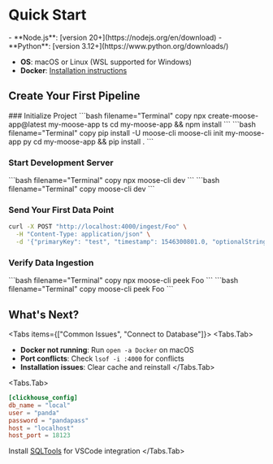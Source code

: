 
# Quick Start

<LanguageSwitcher />

<MuxVideo 
  playbackId="ZB502hG1rKXg9fKR1muI4ABu4vjH83aIFNtts2ONb9Cw"
  title="Moose Quickstart Video"
  width="50%"
  height="50%"
  poster="https://image.mux.com/ZB502hG1rKXg9fKR1muI4ABu4vjH83aIFNtts2ONb9Cw/thumbnail.png?width=214&height=121&time=0"
/>

<Callout type="info" title="Prerequisites">

<TypeScript>
- **Node.js**: [version 20+](https://nodejs.org/en/download)
</TypeScript>

<Python>
- **Python**: [version 3.12+](https://www.python.org/downloads/)
</Python>

- **OS**: macOS or Linux (WSL supported for Windows)
- **Docker**: [Installation instructions](https://docs.docker.com/get-started/get-docker/)
</Callout>

## Create Your First Pipeline

<Steps>
### Initialize Project

<TypeScript>
```bash filename="Terminal" copy
npx create-moose-app@latest my-moose-app ts
cd my-moose-app && npm install
```
</TypeScript>

<Python>
```bash filename="Terminal" copy
pip install -U moose-cli
moose-cli init my-moose-app py
cd my-moose-app && pip install .
```
</Python>

### Start Development Server

<TypeScript>
```bash filename="Terminal" copy
npx moose-cli dev
```
</TypeScript>

<Python>
```bash filename="Terminal" copy
moose-cli dev
```
</Python>

### Send Your First Data Point

```bash filename="Terminal" copy
curl -X POST "http://localhost:4000/ingest/Foo" \
  -H "Content-Type: application/json" \
  -d '{"primaryKey": "test", "timestamp": 1546300801.0, "optionalString": "hello world"}'
```

### Verify Data Ingestion

<TypeScript>
```bash filename="Terminal" copy
npx moose-cli peek Foo
```
</TypeScript>

<Python>
```bash filename="Terminal" copy
moose-cli peek Foo
```
</Python>

</Steps>

## What's Next?

<FeatureGrid columns={3}>
<FeatureCard
  title="Data Modeling Basics"
  description="Learn how to build your first data model in Moose" 
  href={paths.dataModels}
/>
<FeatureCard
  title="Working with Database Tables"
  description="Learn how to work with database tables in Moose" 
  href={paths.olapTables}
/>
<FeatureCard 
  title="Building Analytics APIs"
  description="Serve data from your OLAP database to client applications" 
  href={paths.consumptionApis}
/>
</FeatureGrid>

<ToggleBlock openText="Need Help?" closeText="Hide Help">

<Tabs items={["Common Issues", "Connect to Database"]}>
<Tabs.Tab>
- **Docker not running**: Run `open -a Docker` on macOS
- **Port conflicts**: Check `lsof -i :4000` for conflicts
- **Installation issues**: Clear cache and reinstall
</Tabs.Tab>

<Tabs.Tab>
```toml filename="moose.config.toml"
[clickhouse_config]
db_name = "local"
user = "panda"
password = "pandapass"
host = "localhost"
host_port = 18123
```

Install [SQLTools](https://marketplace.visualstudio.com/items?itemName=mtxr.sqltools) for VSCode integration
</Tabs.Tab>
</Tabs>

</ToggleBlock>